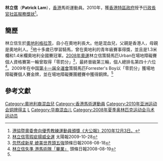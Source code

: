 {{MedalTableTop}}
{{MedalCountry|{{HKG}}}}
{{MedalSport| [[馬術|馬術]]}}
{{MedalCompetition| [[亚洲运动会|亚洲运动会]]}}
{{MedalBronze| [[2010年亚洲运动会|2010年廣州]] | [[2010年亞洲運動會馬術比賽|場地障礙賽團體]] }}
{{MedalBottom}}
'''林立信'''（'''Patrick Lam'''）{{BD|1983年|6月24日|}}，[[香港|香港]]馬術運動員。2010年，獲[[香港特區政府|香港特區政府]]授予[[行政長官社區服務獎狀|行政長官社區服務獎狀]]<ref>[http://www.takungpao.com.hk/news/10/12/03/WF-1328752.htm 港協暨奧委會向優秀教練運動員頒獎《大公報》2010年12月3日。]{{dead link|date=2018年1月 |bot=InternetArchiveBot |fix-attempted=yes }}</ref>。

==簡歷==
林立信生於[[奧地利|奧地利]][[格拉茨|格拉茨]]，自小在奧地利長大。他是混血兒，父親是香港人，母親是奧地利人。<ref name="sun">[http://the-sun.on.cc/cnt/sport/20091028/00514_006.html 林立信零瑕疵揚威全運] {{Wayback|url=http://the-sun.on.cc/cnt/sport/20091028/00514_006.html |date=20091031050936 }}太陽報2009-10-28</ref>他十多歲已學習騎馬，曾在奧地利的青年級賽事得獎，並且是1.3米欄和1.4米欄奧地利全國賽冠軍。[[2008年奧運|2008年奧運]]林立信策騎馬匹Urban在場地障礙賽個人資格賽第一輪曾取得「零罰分」<ref>[http://www.hkheadline.com/olympic/olympic_content.asp?contid=23792&srctype=p 忽然成新星 媲美世界頭五強]頭條日報2008-08-18</ref>，最終晉級第三輪，個人總排名第四十六位<ref>[http://www.hkheadline.com/olympic/olympic_content.asp?contid=23816&srctype=p 林立信失準 港馬術隊「畢業」] 頭條日報2008-08-19</ref>。2009年在中国[[十一运会|第十一届全運會]]策騎馬匹Forrester's Boy以「零罰分」獲場地障礙賽個人賽金牌，並在場地障礙賽團體賽中獲得銅牌。<ref name="sun"/>

==參考文獻==
<div class="references-small">
<references/>
</div>
{{HKGin2008SummerOlympics}}

[[Category:奧地利裔混血兒|Category:奧地利裔混血兒]]
[[Category:香港馬術運動員|Category:香港馬術運動員]]
[[Category:2010年亚洲运动会铜牌得主|Category:2010年亚洲运动会铜牌得主]]
[[Category:林姓|L]]
[[Category:华裔混血儿|Category:华裔混血儿]]
[[Category:2008年夏季奥林匹克运动会马术运动员|Category:2008年夏季奥林匹克运动会马术运动员]]